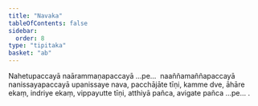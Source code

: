 ```yaml
---
title: "Navaka"
tableOfContents: false
sidebar:
  order: 8
type: "tipitaka"
basket: "ab"
---
```



<DynamicBreadcrumb />

<Paragraph number="1701">
Nahetupaccayā naārammaṇapaccayā …pe…  naaññamaññapaccayā nanissayapaccayā upanissaye nava, pacchājāte tīṇi, kamme dve, āhāre ekaṃ, indriye ekaṃ, vippayutte tīṇi, atthiyā pañca, avigate pañca …pe… .
</Paragraph>